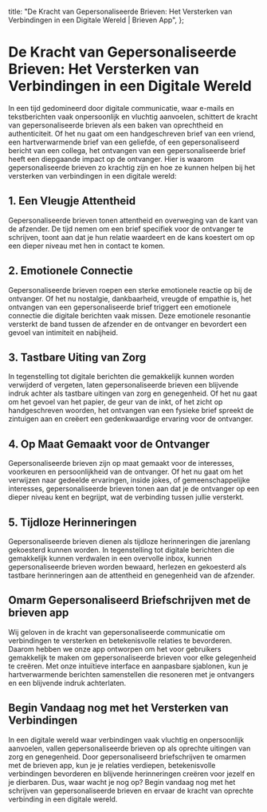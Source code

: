 
  title: "De Kracht van Gepersonaliseerde Brieven: Het Versterken van Verbindingen in een Digitale Wereld | Brieven App",
};

# De Kracht van Gepersonaliseerde Brieven: Het Versterken van Verbindingen in een Digitale Wereld

<MdxImage src="/blog/power-personalized-letters.jpg" alt="De Kracht van Gepersonaliseerde Brieven: Het Versterken van Verbindingen in een Digitale Wereld" width={800} height={700} />

In een tijd gedomineerd door digitale communicatie, waar e-mails en tekstberichten vaak onpersoonlijk en vluchtig aanvoelen, schittert de kracht van gepersonaliseerde brieven als een baken van oprechtheid en authenticiteit. Of het nu gaat om een handgeschreven brief van een vriend, een hartverwarmende brief van een geliefde, of een gepersonaliseerd bericht van een collega, het ontvangen van een gepersonaliseerde brief heeft een diepgaande impact op de ontvanger. Hier is waarom gepersonaliseerde brieven zo krachtig zijn en hoe ze kunnen helpen bij het versterken van verbindingen in een digitale wereld:

## 1. Een Vleugje Attentheid

Gepersonaliseerde brieven tonen attentheid en overweging van de kant van de afzender. De tijd nemen om een brief specifiek voor de ontvanger te schrijven, toont aan dat je hun relatie waardeert en de kans koestert om op een dieper niveau met hen in contact te komen.

## 2. Emotionele Connectie

Gepersonaliseerde brieven roepen een sterke emotionele reactie op bij de ontvanger. Of het nu nostalgie, dankbaarheid, vreugde of empathie is, het ontvangen van een gepersonaliseerde brief triggert een emotionele connectie die digitale berichten vaak missen. Deze emotionele resonantie versterkt de band tussen de afzender en de ontvanger en bevordert een gevoel van intimiteit en nabijheid.

## 3. Tastbare Uiting van Zorg

In tegenstelling tot digitale berichten die gemakkelijk kunnen worden verwijderd of vergeten, laten gepersonaliseerde brieven een blijvende indruk achter als tastbare uitingen van zorg en genegenheid. Of het nu gaat om het gevoel van het papier, de geur van de inkt, of het zicht op handgeschreven woorden, het ontvangen van een fysieke brief spreekt de zintuigen aan en creëert een gedenkwaardige ervaring voor de ontvanger.

## 4. Op Maat Gemaakt voor de Ontvanger

Gepersonaliseerde brieven zijn op maat gemaakt voor de interesses, voorkeuren en persoonlijkheid van de ontvanger. Of het nu gaat om het verwijzen naar gedeelde ervaringen, inside jokes, of gemeenschappelijke interesses, gepersonaliseerde brieven tonen aan dat je de ontvanger op een dieper niveau kent en begrijpt, wat de verbinding tussen jullie versterkt.

## 5. Tijdloze Herinneringen

Gepersonaliseerde brieven dienen als tijdloze herinneringen die jarenlang gekoesterd kunnen worden. In tegenstelling tot digitale berichten die gemakkelijk kunnen verdwalen in een overvolle inbox, kunnen gepersonaliseerde brieven worden bewaard, herlezen en gekoesterd als tastbare herinneringen aan de attentheid en genegenheid van de afzender.

## Omarm Gepersonaliseerd Briefschrijven met de brieven app

Wij geloven in de kracht van gepersonaliseerde communicatie om verbindingen te versterken en betekenisvolle relaties te bevorderen. Daarom hebben we onze app ontworpen om het voor gebruikers gemakkelijk te maken om gepersonaliseerde brieven voor elke gelegenheid te creëren. Met onze intuïtieve interface en aanpasbare sjablonen, kun je hartverwarmende berichten samenstellen die resoneren met je ontvangers en een blijvende indruk achterlaten.

## Begin Vandaag nog met het Versterken van Verbindingen

In een digitale wereld waar verbindingen vaak vluchtig en onpersoonlijk aanvoelen, vallen gepersonaliseerde brieven op als oprechte uitingen van zorg en genegenheid. Door gepersonaliseerd briefschrijven te omarmen met de brieven app, kun je je relaties verdiepen, betekenisvolle verbindingen bevorderen en blijvende herinneringen creëren voor jezelf en je dierbaren. Dus, waar wacht je nog op? Begin vandaag nog met het schrijven van gepersonaliseerde brieven en ervaar de kracht van oprechte verbinding in een digitale wereld.